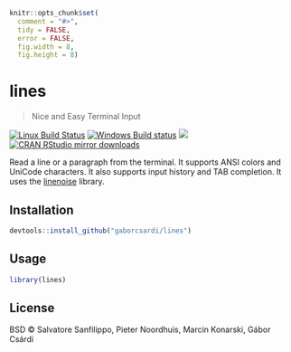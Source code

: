 
```r
knitr::opts_chunk$set(
  comment = "#>",
  tidy = FALSE,
  error = FALSE,
  fig.width = 8,
  fig.height = 8)
```

# lines

> Nice and Easy Terminal Input

[![Linux Build Status](https://travis-ci.org/gaborcsardi/lines.svg?branch=master)](https://travis-ci.org/gaborcsardi/lines)
[![Windows Build status](https://ci.appveyor.com/api/projects/status/github/gaborcsardi/lines?svg=true)](https://ci.appveyor.com/project/gaborcsardi/lines)
[![](http://www.r-pkg.org/badges/version/lines)](http://www.r-pkg.org/pkg/lines)
[![CRAN RStudio mirror downloads](http://cranlogs.r-pkg.org/badges/lines)](http://www.r-pkg.org/pkg/lines)


Read a line or a paragraph from the terminal. It supports ANSI colors and
UniCode characters. It also supports input history and TAB completion.
It uses the [linenoise](https://github.com/antirez/linenoise.git) library.

## Installation

```r
devtools::install_github("gaborcsardi/lines")
```

## Usage

```r
library(lines)
```

## License

BSD © Salvatore Sanfilippo, Pieter Noordhuis, Marcin Konarski, Gábor Csárdi

